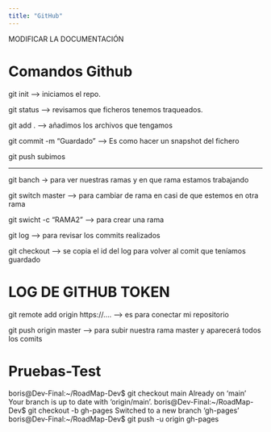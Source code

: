 ```yaml
---
title: "GitHub"
---
```

::: callout
MODIFICAR LA DOCUMENTACIÓN
:::

# Comandos Github

git init --> iniciamos el repo.

git status --> revisamos que ficheros tenemos traqueados.

git add . --> añadimos los archivos que tengamos

git commit -m "Guardado" --> Es como hacer un snapshot del fichero 

git push subimos 

********
git banch -> para ver nuestras ramas y en que rama estamos trabajando 

git switch master --> para cambiar de rama en casi de que estemos en otra rama 

git swicht -c "RAMA2" --> para crear una rama

git log --> para revisar los commits realizados

git checkout --> se copia el id del log para volver al comit que teníamos guardado 


# LOG DE GITHUB TOKEN 


git remote add origin https://.... --> es para conectar mi repositorio

git push origin master --> para subir nuestra rama master y aparecerá todos los comits 

# Pruebas-Test

boris@Dev-Final:~/RoadMap-Dev$ git checkout main
Already on 'main'
Your branch is up to date with 'origin/main'.
boris@Dev-Final:~/RoadMap-Dev$ git checkout -b gh-pages
Switched to a new branch 'gh-pages'
boris@Dev-Final:~/RoadMap-Dev$ git push -u origin gh-pages